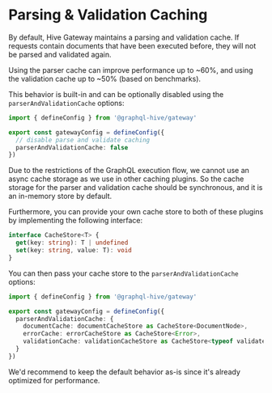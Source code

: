 
# Parsing & Validation Caching

By default, Hive Gateway maintains a parsing and validation cache. If requests contain documents
that have been executed before, they will not be parsed and validated again.

Using the parser cache can improve performance up to ~60%, and using the validation cache up to ~50%
(based on benchmarks).

This behavior is built-in and can be optionally disabled using the `parserAndValidationCache`
options:

```ts filename="gateway.config.ts" {4,5}
import { defineConfig } from '@graphql-hive/gateway'

export const gatewayConfig = defineConfig({
  // disable parse and validate caching
  parserAndValidationCache: false
})
```

<Callout>
  Due to the restrictions of the GraphQL execution flow, we cannot use an async cache storage as we
  use in other caching plugins. So the cache storage for the parser and validation cache should be
  synchronous, and it is an in-memory store by default.
</Callout>

Furthermore, you can provide your own cache store to both of these plugins by implementing the
following interface:

```ts
interface CacheStore<T> {
  get(key: string): T | undefined
  set(key: string, value: T): void
}
```

You can then pass your cache store to the `parserAndValidationCache` options:

```ts filename="gateway.config.ts" {9-13}
import { defineConfig } from '@graphql-hive/gateway'

export const gatewayConfig = defineConfig({
  parserAndValidationCache: {
    documentCache: documentCacheStore as CacheStore<DocumentNode>,
    errorCache: errorCacheStore as CacheStore<Error>,
    validationCache: validationCacheStore as CacheStore<typeof validate>
  }
})
```

<Callout>
  We'd recommend to keep the default behavior as-is since it's already optimized for performance.
</Callout>
